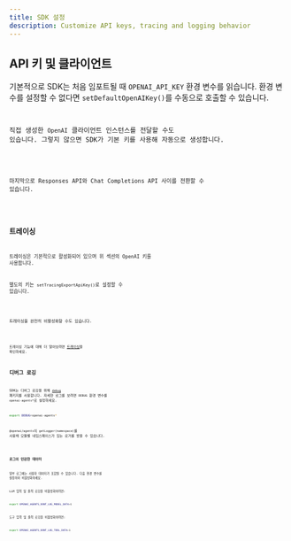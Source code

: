 ```yaml
---
title: SDK 설정
description: Customize API keys, tracing and logging behavior
---
```



## API 키 및 클라이언트

기본적으로 SDK는 처음 임포트될 때 `OPENAI_API_KEY` 환경 변수를 읽습니다. 환경 변수를 설정할 수 없다면 `setDefaultOpenAIKey()`를 수동으로 호출할 수 있습니다.

<Code
  lang="typescript"
  code={setDefaultOpenAIKeyExample}
  title="Set default OpenAI key"
/>

직접 생성한 `OpenAI` 클라이언트 인스턴스를 전달할 수도 있습니다. 그렇지 않으면 SDK가 기본 키를 사용해 자동으로 생성합니다.

<Code
  lang="typescript"
  code={setDefaultOpenAIClientExample}
  title="Set default OpenAI client"
/>

마지막으로 Responses API와 Chat Completions API 사이를 전환할 수 있습니다.

<Code lang="typescript" code={setOpenAIAPIExample} title="Set OpenAI API" />

## 트레이싱

트레이싱은 기본적으로 활성화되어 있으며 위 섹션의 OpenAI 키를 사용합니다.

별도의 키는 `setTracingExportApiKey()`로 설정할 수 있습니다.

<Code
  lang="typescript"
  code={setTracingExportApiKeyExample}
  title="Set tracing export API key"
/>

트레이싱을 완전히 비활성화할 수도 있습니다.

<Code
  lang="typescript"
  code={setTracingDisabledExample}
  title="Disable tracing"
/>

트레이싱 기능에 대해 더 알아보려면 [트레이싱](/openai-agents-js/ko/guides/tracing)을 확인하세요.

## 디버그 로깅

SDK는 디버그 로깅을 위해 [`debug`](https://www.npmjs.com/package/debug) 패키지를 사용합니다. 자세한 로그를 보려면 `DEBUG` 환경 변수를 `openai-agents*`로 설정하세요.

```bash
export DEBUG=openai-agents*
```

`@openai/agents`의 `getLogger(namespace)`를 사용해 모듈별 네임스페이스가 있는 로거를 받을 수 있습니다.

<Code lang="typescript" code={getLoggerExample} title="Get logger" />

### 로그의 민감한 데이터

일부 로그에는 사용자 데이터가 포함될 수 있습니다. 다음 환경 변수를 설정하여 비활성화하세요.

LLM 입력 및 출력 로깅을 비활성화하려면:

```bash
export OPENAI_AGENTS_DONT_LOG_MODEL_DATA=1
```

도구 입력 및 출력 로깅을 비활성화하려면:

```bash
export OPENAI_AGENTS_DONT_LOG_TOOL_DATA=1
```
